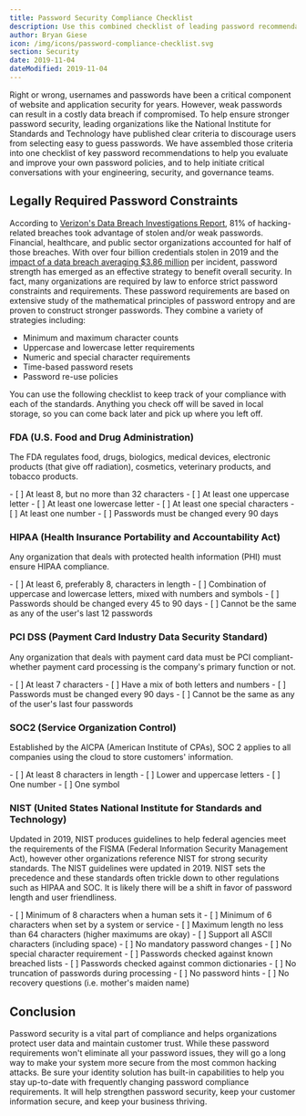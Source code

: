 ```yaml
---
title: Password Security Compliance Checklist
description: Use this combined checklist of leading password recommendations to strengthen your company's password security policy, meet compliance standards, and minimize the risk of data theft.
author: Bryan Giese
icon: /img/icons/password-compliance-checklist.svg
section: Security
date: 2019-11-04
dateModified: 2019-11-04
---
```


Right or wrong, usernames and passwords have been a critical component of website and application security for years. However, weak passwords can result in a costly data breach if compromised. To help ensure stronger password security, leading organizations like the National Institute for Standards and Technology have published clear criteria to discourage users from selecting easy to guess passwords. We have assembled those criteria into one checklist of key password recommendations to help you evaluate and improve your own password policies, and to help initiate critical conversations with your engineering, security, and governance teams.

## Legally Required Password Constraints

According to [Verizon's Data Breach Investigations Report](https://enterprise.verizon.com/resources/reports/dbir/ "Jump to Verizon's site"), 81% of hacking-related breaches took advantage of stolen and/or weak passwords. Financial, healthcare, and public sector organizations accounted for half of those breaches. With over four billion credentials stolen in 2019 and the [impact of a data breach averaging $3.86 million](https://www.forbes.com/sites/niallmccarthy/2018/07/13/the-average-cost-of-a-data-breach-is-highest-in-the-u-s-infographic/ "Jump to Forbes article") per incident, password strength has emerged as an effective strategy to benefit overall security. In fact, many organizations are required by law to enforce strict password constraints and requirements. These password requirements are based on extensive study of the mathematical principles of password entropy and are proven to construct stronger passwords. They combine a variety of strategies including:

- Minimum and maximum character counts
- Uppercase and lowercase letter requirements
- Numeric and special character requirements
- Time-based password resets
- Password re-use policies

You can use the following checklist to keep track of your compliance with each of the standards. Anything you check off will be saved in local storage, so you can come back later and pick up where you left off.

### FDA (U.S. Food and Drug Administration)

The FDA regulates food, drugs, biologics, medical devices, electronic products (that give off radiation), cosmetics, veterinary products, and tobacco products.

<Checklist name="fda">
- [ ] At least 8, but no more than 32 characters
- [ ] At least one uppercase letter
- [ ] At least one lowercase letter
- [ ] At least one special characters
- [ ] At least one number
- [ ] Passwords must be changed every 90 days
</Checklist>

### HIPAA (Health Insurance Portability and Accountability Act)

Any organization that deals with protected health information (PHI) must ensure HIPAA compliance.

<Checklist name="hipaa">
- [ ] At least 6, preferably 8, characters in length
- [ ] Combination of uppercase and lowercase letters, mixed with numbers and symbols
- [ ] Passwords should be changed every 45 to 90 days
- [ ] Cannot be the same as any of the user's last 12 passwords
</Checklist>

### PCI DSS (Payment Card Industry Data Security Standard)

Any organization that deals with payment card data must be PCI compliant-whether payment card processing is the company's primary function or not.

<Checklist name="pci">
- [ ] At least 7 characters
- [ ] Have a mix of both letters and numbers
- [ ] Passwords must be changed every 90 days
- [ ] Cannot be the same as any of the user's last four passwords
</Checklist>

### SOC2 (Service Organization Control)

Established by the AICPA (American Institute of CPAs), SOC 2 applies to all companies using the cloud to store customers' information.

<Checklist name="aicpa">
- [ ] At least 8 characters in length
- [ ] Lower and uppercase letters
- [ ] One number
- [ ] One symbol
</Checklist>

### NIST (United States National Institute for Standards and Technology)

Updated in 2019, NIST produces guidelines to help federal agencies meet the requirements of the FISMA (Federal Information Security Management Act), however other organizations reference NIST for strong security standards. The NIST guidelines were updated in 2019. NIST sets the precedence and these standards often trickle down to other regulations such as HIPAA and SOC. It is likely there will be a shift in favor of password length and user friendliness.

<Checklist name="nist">
- [ ] Minimum of 8 characters when a human sets it
- [ ] Minimum of 6 characters when set by a system or service
- [ ] Maximum length no less than 64 characters (higher maximums are okay) 
- [ ] Support all ASCII characters (including space)
- [ ] No mandatory password changes
- [ ] No special character requirement
- [ ] Passwords checked against known breached lists
- [ ] Passwords checked against common dictionaries
- [ ] No truncation of passwords during processing
- [ ] No password hints
- [ ] No recovery questions (i.e. mother's maiden name)
</Checklist>

## Conclusion

Password security is a vital part of compliance and helps organizations protect user data and maintain customer trust. While these password requirements won't eliminate all your password issues, they will go a long way to make your system more secure from the most common hacking attacks. Be sure your identity solution has built-in capabilities to help you stay up-to-date with frequently changing password compliance requirements. It will help strengthen password security, keep your customer information secure, and keep your business thriving.
